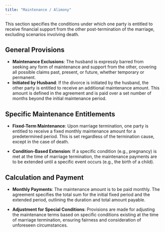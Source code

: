 ```yaml
---
title: "Maintenance / Alimony"
---
```


This section specifies the conditions under which one party is entitled to receive financial support from the other post-termination of the marriage, excluding scenarios involving death.

## General Provisions

- **Maintenance Exclusions**: The husband is expressly barred from seeking any form of maintenance and support from the other, covering all possible claims past, present, or future, whether temporary or permanent.
- **Initiated by Husband**: If the divorce is initiated by the husband, the other party is entitled to receive an additional maintenance amount. This amount is defined in the agreement and is paid over a set number of months beyond the initial maintenance period.

## Specific Maintenance Entitlements

- **Fixed-Term Maintenance**: Upon marriage termination, one party is entitled to receive a fixed monthly maintenance amount for a predetermined period. This is set regardless of the termination cause, except in the case of death.

- **Condition-Based Extension**: If a specific condition (e.g., pregnancy) is met at the time of marriage termination, the maintenance payments are to be extended until a specific event occurs (e.g., the birth of a child).

## Calculation and Payment

- **Monthly Payments**: The maintenance amount is to be paid monthly. The agreement specifies the total sum for the initial fixed period and the extended period, outlining the duration and total amount payable.

- **Adjustment for Special Conditions**: Provisions are made for adjusting the maintenance terms based on specific conditions existing at the time of marriage termination, ensuring fairness and consideration of unforeseen circumstances.
